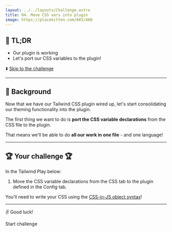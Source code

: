 ```yaml
---
layout: ../../layouts/Challenge.astro
title: 04. Move CSS vars into plugin
image: https://placekitten.com/603/400
---
```



## 🐇 TL;DR

- Our plugin is working
- Let's port our CSS variables to the plugin!

⬇️ [Skip to the challenge](#-your-challenge)

---

## 🐢 Background

Now that we have our Tailwind CSS plugin wired up, let's start consolidating our theming functionality into the plugin.

The first thing we want to do is **port the CSS variable declarations** from the CSS file to the plugin.

That means we'll be able to do **all our work in one file** - and one language!

---

## 🏆 Your challenge 🏆

In the Tailwind Play below:

1. Move the CSS variable declarations from the CSS tab to the plugin defined in the Config tab.

You'll need to write your CSS using the [CSS-in-JS object syntax](https://tailwindcss.com/docs/plugins#css-in-js-syntax)!

---

✌️ Good luck!

<ButtonLink path="https://play.tailwindcss.com/r66LcJWOkj?file=css">Start challenge</ButtonLink>
